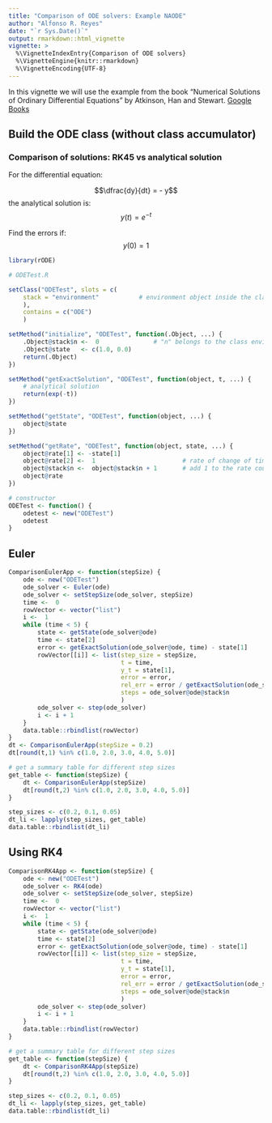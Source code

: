---
title: "Comparison of ODE solvers: Example NAODE"
author: "Alfonso R. Reyes"
date: "`r Sys.Date()`"
output: rmarkdown::html_vignette
vignette: >
  %\VignetteIndexEntry{Comparison of ODE solvers}
  %\VignetteEngine{knitr::rmarkdown}
  %\VignetteEncoding{UTF-8}
---

In this vignette we will use the example from the book "Numerical Solutions of Ordinary Differential Equations" by Atkinson, Han and Stewart. [Google Books](https://books.google.com/books/about/Numerical_Solution_of_Ordinary_Different.html?id=SBvQ4ThK930C)

## Build the ODE class (without class accumulator)

### Comparison of solutions: RK45 vs analytical solution

For the differential equation:

$$\dfrac{dy}{dt} = - y$$
the analytical solution is:
$$y(t) = e^{-t}$$

Find the errors if: 
$$y(0) = 1$$

```{r message=FALSE, results="hold"}
library(rODE)

# ODETest.R

setClass("ODETest", slots = c(
    stack = "environment"           # environment object inside the class
    ),
    contains = c("ODE")
    )

setMethod("initialize", "ODETest", function(.Object, ...) {
    .Object@stack$n <-  0               # "n" belongs to the class environment
    .Object@state   <- c(1.0, 0.0)
    return(.Object)
})

setMethod("getExactSolution", "ODETest", function(object, t, ...) {
    # analytical solution
    return(exp(-t))
})

setMethod("getState", "ODETest", function(object, ...) {
    object@state
})

setMethod("getRate", "ODETest", function(object, state, ...) {
    object@rate[1] <- -state[1]
    object@rate[2] <-  1                        # rate of change of time, dt/dt
    object@stack$n <-  object@stack$n + 1       # add 1 to the rate count
    object@rate
})

# constructor
ODETest <- function() {
    odetest <- new("ODETest")
    odetest
}
```

## Euler

```{r}
ComparisonEulerApp <- function(stepSize) {
    ode <- new("ODETest")
    ode_solver <- Euler(ode)
    ode_solver <- setStepSize(ode_solver, stepSize)
    time <-  0
    rowVector <- vector("list")
    i <-  1
    while (time < 5) {
        state <- getState(ode_solver@ode)
        time <- state[2]
        error <- getExactSolution(ode_solver@ode, time) - state[1]
        rowVector[[i]] <- list(step_size = stepSize, 
                               t = time, 
                               y_t = state[1], 
                               error = error, 
                               rel_err = error / getExactSolution(ode_solver@ode, time),
                               steps = ode_solver@ode@stack$n
                               )
        ode_solver <- step(ode_solver)
        i <- i + 1
    }
    data.table::rbindlist(rowVector)
}
dt <- ComparisonEulerApp(stepSize = 0.2)
dt[round(t,1) %in% c(1.0, 2.0, 3.0, 4.0, 5.0)]
```

```{r}
# get a summary table for different step sizes
get_table <- function(stepSize) {
    dt <- ComparisonEulerApp(stepSize)
    dt[round(t,2) %in% c(1.0, 2.0, 3.0, 4.0, 5.0)]
}

step_sizes <- c(0.2, 0.1, 0.05)
dt_li <- lapply(step_sizes, get_table)
data.table::rbindlist(dt_li)
```

## Using RK4

```{r}
ComparisonRK4App <- function(stepSize) {
    ode <- new("ODETest")
    ode_solver <- RK4(ode)
    ode_solver <- setStepSize(ode_solver, stepSize)
    time <-  0
    rowVector <- vector("list")
    i <-  1
    while (time < 5) {
        state <- getState(ode_solver@ode)
        time <- state[2]
        error <- getExactSolution(ode_solver@ode, time) - state[1]
        rowVector[[i]] <- list(step_size = stepSize, 
                               t = time, 
                               y_t = state[1], 
                               error = error, 
                               rel_err = error / getExactSolution(ode_solver@ode, time),
                               steps = ode_solver@ode@stack$n
                               )
        ode_solver <- step(ode_solver)
        i <- i + 1
    }
    data.table::rbindlist(rowVector)
}

# get a summary table for different step sizes
get_table <- function(stepSize) {
    dt <- ComparisonRK4App(stepSize)
    dt[round(t,2) %in% c(1.0, 2.0, 3.0, 4.0, 5.0)]
}

step_sizes <- c(0.2, 0.1, 0.05)
dt_li <- lapply(step_sizes, get_table)
data.table::rbindlist(dt_li)
```
